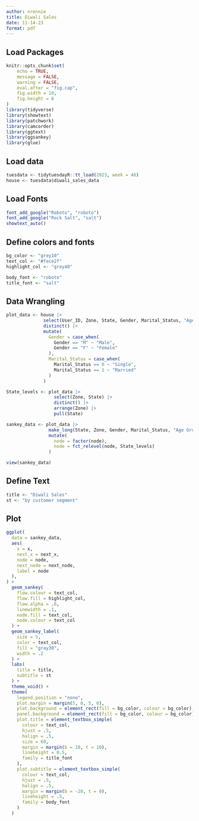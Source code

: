 ```yaml
---
author: nrennie 
title: Diwali Sales
date: 11-14-23
format: pdf
---
```


## Load Packages 

```r
knitr::opts_chunk$set(
    echo = TRUE, 
    message = FALSE,
    warning = FALSE,
    eval.after = "fig.cap",
    fig.width = 10,
    fig.height = 6
)
library(tidyverse)
library(showtext)
library(patchwork)
library(camcorder)
library(ggtext)
library(ggsankey)
library(glue) 
```


## Load data

```r
tuesdata <- tidytuesdayR::tt_load(2023, week = 46)
house <- tuesdata$diwali_sales_data
```


## Load Fonts

```r
font_add_google("Roboto", "roboto")
font_add_google("Rock Salt", "salt")
showtext_auto()
```

## Define colors and fonts

```r
bg_color <- "grey10"
text_col <- "#fece2f"
highlight_col <- "grey40"

body_font <- "roboto"
title_font <- "salt"
```

## Data Wrangling

```r
plot_data <- house |>
              select(User_ID, Zone, State, Gender, Marital_Status, "Age Group") |>
              distinct() |>
              mutate(
                Gender = case_when(
                  Gender == "M" ~ "Male",
                  Gender == "F" ~ "Female"
                ),
                Marital_Status = case_when(
                  Marital_Status == 0 ~ "Single",
                  Marital_Status == 1 ~ "Married"
                )
              )

State_levels <- plot_data |>
                  select(Zone, State) |>
                  distinct() |>
                  arrange(Zone) |>
                  pull(State)

sankey_data <- plot_data |>
                make_long(State, Zone, Gender, Marital_Status, "Age Group") |> # This call adds in the node and next node
                mutate(
                  node = factor(node),
                  node = fct_relevel(node, State_levels)
                )

view(sankey_data)
```

## Define Text

```r
title <- "Diwali Sales"
st <- "by customer segment"
```

## Plot

```r
ggplot(
  data = sankey_data,
  aes(
    x = x,
    next_x = next_x,
    node = node,
    next_node = next_node,
    label = node
  ),
) +
  geom_sankey(
    flow.colour = text_col,
    flow.fill = highlight_col,
    flow.alpha = .6,
    linewidth = .1,
    node.fill = text_col,
    node.colour = text_col
  ) +
  geom_sankey_label(
    size = 5,
    color = text_col, 
    fill = "gray30",
    width = .2
  ) +
  labs(
    title = title,
    subtitle = st
  ) +
  theme_void() +
  theme(
    legend.position = "none",
    plot.margin = margin(5, 0, 5, 0),
    plot.background = element_rect(fill = bg_color, colour = bg_color),
    panel.background = element_rect(fill = bg_color, colour = bg_color),
    plot.title = element_textbox_simple(
      colour = text_col,
      hjust = .5,
      halign = .5,
      size = 60,
      margin = margin(b = 10, t = 10),
      lineheight = 0.5,
      family = title_font
    ),
    plot.subtitle = element_textbox_simple(
      colour = text_col,
      hjust = .5,
      halign = .5,
      margin = margin(b = -20, t = 0),
      lineheight = .5,
      family = body_font
    )
  )
```